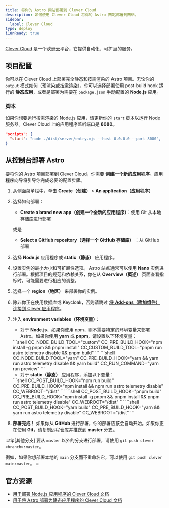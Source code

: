 ```yaml
---
title: 将你的 Astro 网站部署到 Clever Cloud
description: 如何使用 Clever Cloud 将你的 Astro 网站部署到网络。
sidebar:
  label: Clever Cloud
type: deploy
i18nReady: true
---
```


[Clever Cloud](https://clever-cloud.com) 是一个欧洲云平台，它提供自动化、可扩展的服务。

## 项目配置

你可以在 Clever Cloud 上部署完全静态和按需渲染的 Astro 项目。无论你的 `output` 模式如何（预渲染或[按需渲染](/zh-cn/guides/on-demand-rendering/)），你可以选择部署使用 post-build hook 运行的 **静态应用**，或者是部署为需要在 `package.json` 手动配置的 **Node.js** 应用。

### 脚本

如果你想要运行按需渲染的 Node.js 应用，请更新你的 `start` 脚本以运行 Node 服务器。Clever Cloud 上的应用程序监听端口是 **8080**。

```json title="package.json"
"scripts": {
  "start": "node ./dist/server/entry.mjs --host 0.0.0.0 --port 8080",
} 
```

## 从控制台部署 Astro

要将你的 Astro 项目部署到 Clever Cloud，你需要 **创建一个新的应用程序**。应用程序向导将引导你完成必要的配置步骤。

<Steps>

1. 从侧面菜单栏中，单击 **Create（创建）** > **An application（应用程序）**
2. 选择如何部署：

    - **Create a brand new app（创建一个全新的应用程序）**：使用 Git 从本地存储库进行部署
    
    或是
    
    - **Select a GitHub repository（选择一个 GitHub 存储库）** ：从 GitHub 部署

3. 选择 **Node.js** 应用程序或 **static（静态）** 应用程序。
4. 设置实例的最小大小和可扩展性选项。 Astro 站点通常可以使用 **Nano** 实例进行部署。根据项目的规范和依赖关系，你在从 **Overview（概述）** 页面查看指标时，可能需要进行相应的调整。
5. 选择一个 **region（地区）** 来部署你的实例。
6. 除非你正在使用数据库或 Keycloak，否则请跳过 [将 **Add-ons（附加组件）** 连接到 Clever 应用程序](https://www.clever-cloud.com/developers/doc/addons/)。
7. 注入 **environment variables（环境变量）**：

    - 对于 **Node.js**，如果你使用 npm，则不需要特定的环境变量来部署 Astro。如果你使用 **yarn** 或 **pnpm**，请设置以下环境变量：

    <Tabs>
      <TabItem label="pnpm">
      ```shell
      CC_NODE_BUILD_TOOL="custom"
      CC_PRE_BUILD_HOOK="npm install -g pnpm && pnpm install"
      CC_CUSTOM_BUILD_TOOL="pnpm run astro telemetry disable && pnpm build"
      ```
      </TabItem>
      <TabItem label="yarn">
      ```shell
      CC_NODE_BUILD_TOOL="yarn"
      CC_PRE_BUILD_HOOK="yarn && yarn run astro telemetry disable && yarn build"
      CC_RUN_COMMAND="yarn run preview"
      ```
      </TabItem>
    </Tabs>

    - 对于 **static（静态）** 应用程序，添加以下变量：

    <Tabs>
      <TabItem label="npm">
      ```shell
      CC_POST_BUILD_HOOK="npm run build"
      CC_PRE_BUILD_HOOK="npm install && npm run astro telemetry disable"
      CC_WEBROOT="/dist"
      ```
      </TabItem>
      <TabItem label="pnpm">
      ```shell
      CC_POST_BUILD_HOOK="pnpm build"
      CC_PRE_BUILD_HOOK="npm install -g pnpm && pnpm install && pnpm run astro telemetry disable"
      CC_WEBROOT="/dist"
      ```
      </TabItem>
      <TabItem label="yarn">
      ```shell
      CC_POST_BUILD_HOOK="yarn build"
      CC_PRE_BUILD_HOOK="yarn && yarn run astro telemetry disable"
      CC_WEBROOT="/dist"
      ```
      </TabItem>
    </Tabs>


8. **部署完成！** 如果你从 **GitHub** 进行部署，你的部署应该会自动开始。如果你正在使用 **Git**，请复制远程仓库并推送到 **master** 分支。

</Steps>

:::tip[其他分支]
要从 `master` 以外的分支进行部署，请使用 `git push clever <branch>:master`。

例如，如果你想部署本地的 `main` 分支而不重命名它，可以使用 `git push clever main:master`。
:::


## 官方资源
- [用于部署 Node.js 应用程序的 Clever Cloud 文档](https://www.clever-cloud.com/developers/doc/applications/javascript/nodejs/)
- [用于将 Astro 部署为静态应用程序的 Clever Cloud 文档](https://www.clever-cloud.com/developers/guides/astro/)
